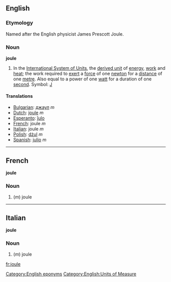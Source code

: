 ==English==
===Etymology===
Named after the English physicist James Prescott Joule.
===Noun===
{{wikipedia}}
'''joule'''
# In the [[International System of Units]], the [[derived unit]] of [[energy]], [[work]] and [[heat]]; the work required to [[exert]] a [[force]] of one [[newton]] for a [[distance]] of one [[metre]].  Also equal to a power of one [[watt]] for a duration of one [[second]].  Symbol: [[J]]

====Translations====

*[[Bulgarian]]: [[джаул]] ''m''
*[[Dutch]]: [[joule]] ''m''
*[[Esperanto]]: [[ĵulo]]
*[[French]]: joule ''m''
*[[Italian]]: joule ''m''
*[[Polish]]: [[dżul]] ''m''
*[[Spanish]]: [[julio]] ''m''

----

==French==
'''joule'''

===Noun===

#(''m'') joule

----

==Italian==
'''joule'''

===Noun===

#(''m'') joule

[[Category:English eponyms]]
[[Category:English:Units of Measure]]

[[fr:joule]]